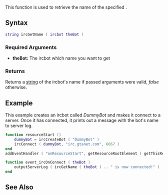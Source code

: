 {{ml_birc}}

This function is used to retrieve the name of the specified {{ml_birc|ircbot}}.

==Syntax== 
<syntaxhighlight lang="lua">
string ircGetName ( ircbot theBot )
</syntaxhighlight> 

===Required Arguments=== 
*'''theBot:''' The ircbot which name you want to get

===Returns===
Returns a [[/string.md|string]] of the ircbot's name if passed arguments were valid, ''false'' otherwise.

==Example==
This example creates an ircbot called ''DummyBot'' and makes it connect to a server. Once it has connected, it prints out a message with the bot's name to server log.
<syntaxhighlight lang="lua">
function resourceStart ()
    dummyBot = ircCreateBot ( "DummyBot" )
    ircConnect ( dummyBot, "irc.gtanet.com", 6667 )
end
addEventHandler ( "onResourceStart", getResourceRootElement ( getThisResource() ), resourceStart )

function event_ircOnConnect ( theBot )
    outputServerLog ( ircGetName ( theBot ) .. " is now connected!" )
end
</syntaxhighlight>

==See Also==
{{ml_birc functions}}